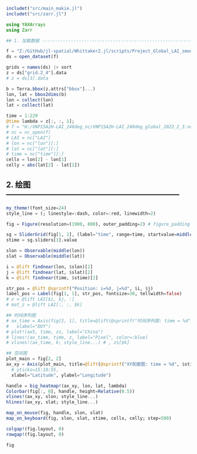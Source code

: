 ```julia
includet("src/main_makie.jl")
includet("src/zarr.jl")

using YAXArrays
using Zarr

## 1. 加载数据 ------------------------------------------------------------------

f = "Z:/GitHub/jl-spatial/Whittaker2.jl/scripts/Project_Global_LAI_smoothing/OUTPUT/global_param_lambda_cv_2018-2022.zarr"
ds = open_dataset(f)

grids = names(ds) |> sort
z = ds["grid.2_4"].data
# z = ds[3].data

b = Terra.bbox(z.attrs["bbox"]...)
lon, lat = bbox2dims(b)
lon = collect(lon)
lat = collect(lat)

time = 1:229
@time lambda = z[:, :, 1];
# f = "H:/VNP15A2H-LAI_240deg_nc/VNP15A2H-LAI_240deg_global_2022_2_3.nc"
# nc = nc_open(f)
# LAI = nc["LAI"]
# lon = nc["lon"][:]
# lat = nc["lat"][:]
# time = nc["time"][:]
cellx = lon[2] - lon[1]
celly = abs(lat[2] - lat[1])
```
## 2. 绘图 --------------------------------------------------------------------

```julia
my_theme!(font_size=24)
style_line = (; linestyle=:dash, color=:red, linewidth=2)

fig = Figure(resolution=(1900, 800), outer_padding=2) # figure_padding = 10

sg = SliderGrid(fig[1, 2], (label="time", range=time, startvalue=middle(time)))
stime = sg.sliders[1].value

slon = Observable(middle(lon))
slat = Observable(middle(lat))

i = @lift findnear(lon, $slon)[2]
j = @lift findnear(lat, $slat)[2]
k = @lift findnear(time, $stime)[2]

str_pos = @lift @sprintf("Position: i=%d, j=%d", $i, $j)
label_pos = Label(fig[1, 1], str_pos, fontsize=30, tellwidth=false)
# z = @lift LAI[$i, $j, :]
# mat_z = @lift LAI[:, :, $k]

## 时间序列图
# ax_time = Axis(fig[2, 1], title=@lift(@sprintf("时间序列图: time = %d", $stime)),
#   xlabel="DOY")
# plot!(ax5, time, zs, label="China")
# lines!(ax_time, time, z, label="Pixel", color=:blue)
# vlines!(ax_time, k; style_line...) # , zs[$k]

## 空间图
plot_main = fig[2, 2]
ax_xy = Axis(plot_main, title=@lift(@sprintf("XY剖面图: time = %d", $stime)),
  # yticks=15:10:55,
  xlabel="Latitude", ylabel="Longitude")

handle = big_heatmap!(ax_xy, lon, lat, lambda)
Colorbar(fig[:, 0], handle, height=Relative(0.5))
vlines!(ax_xy, slon; style_line...)
hlines!(ax_xy, slat; style_line...)

map_on_mouse(fig, handle, slon, slat)
map_on_keyboard(fig, slon, slat, stime, cellx, celly; step=500)

colgap!(fig.layout, 0)
rowgap!(fig.layout, 0)

fig
```
